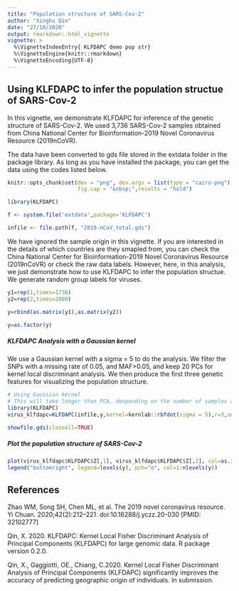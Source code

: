 ---
title: "Population structure of SARS-Cov-2"
author: "Xinghu Qin"
date: "27/10/2020"
output: rmarkdown::html_vignette
vignette: >
  %\VignetteIndexEntry{ KLFDAPC demo pop str}
  %\VignetteEngine{knitr::rmarkdown}
  %\VignetteEncoding{UTF-8}
---

## Using KLFDAPC to infer the population structue of SARS-Cov-2


In this vignette, we demonstrate KLFDAPC for inference of the genetic structure of SARS-Cov-2. We used 3,736 SARS-Cov-2 samples obtained from China National Center for Bioinformation-2019 Novel Coronavirus Resource (2019nCoVR).


The data have been converted to gds file stored in the extdata folder in the package library. As long as you have installed the package, you can get the data using the codes listed below.

```{r, echo = FALSE, message = FALSE}
knitr::opts_chunk$set(dev = "png", dev.args = list(type = "cairo-png"),collapse = TRUE,comment = "#",fig.width = 6,  fig.height = 5,fig.align = "center",
                      fig.cap = "&nbsp;",results = "hold")
```


``````{r}
library(KLFDAPC)

f <- system.file('extdata',package='KLFDAPC')

infile <- file.path(f, "2019-nCoV_total.gds")
``````

We have ignored the sample origin in this vignette. If you are interested in the details of which countries are they smapled from, you can check the China National Center for Bioinformation-2019 Novel Coronavirus Resource (2019nCoVR) or check the raw data labels. However, here, in this analysis, we just demonstrate how to use KLFDAPC to infer the population structue. We generate random group labels for viruses.

``````{r}
y1=rep(1,times=1736)
y2=rep(2,times=2000)

y=rbind(as.matrix(y1),as.matrix(y2))

y=as.factor(y)

``````



##### KLFDAPC Analysis with a Gaussian kernel

We use a Gaussian kernel with a sigma = 5 to do the analysis. We filter the SNPs with a missing rate of 0.05, and MAF>0.05, and keep 20 PCs for kernel local discriminant analysis. We then produce the first three genetic features for visualizing the population structure. 

``````{r}
# Using Gaussian kernel
# This will take longer than PCA, denpending on the number of samples and n.pcs. We will not show the results here. Users can test on their own clusters
library(KLFDAPC)
virus_klfdapc=KLFDAPC(infile,y,kernel=kernlab::rbfdot(sigma = 5),r=3,snp.id=NULL, maf=0.05, missing.rate=0.05,n.pc=20,tol=1e-30, num.thread=2,metric = "plain",prior = NULL)

showfile.gds(closeall=TRUE)
``````

##### Plot the population structure of SARS-Cov-2

``````{r figure 1,fig.height = 6, fig.width = 8, fig.align = "center"}
plot(virus_klfdapc$KLFDAPC$Z[,1], virus_klfdapc$KLFDAPC$Z[,2], col=as.integer(y), xlab="KLFDA 2", ylab="KLFDA 1")
legend("bottomright", legend=levels(y), pch="o", col=1:nlevels(y))

``````


## References

Zhao WM, Song SH, Chen ML, et al. The 2019 novel coronavirus resource. Yi Chuan. 2020;42(2):212–221. doi:10.16288/j.yczz.20-030 [PMID: 32102777]

Qin, X. 2020. KLFDAPC: Kernel Local Fisher Discriminant Analysis of Principal Components (KLFDAPC) for large genomic data. R package version 0.2.0.

Qin, X., Gaggiotti, OE., Chiang, C.2020. Kernel Local Fisher Discriminant Analysis of Principal Components (KLFDAPC) significantly improves the accuracy of predicting geographic origin of individuals. In submission.




